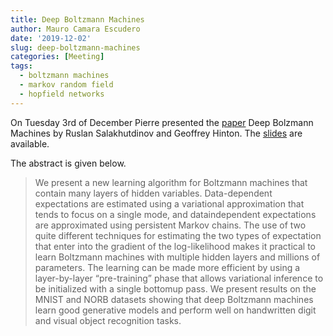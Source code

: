 ```yaml
---
title: Deep Boltzmann Machines
author: Mauro Camara Escudero
date: '2019-12-02'
slug: deep-boltzmann-machines
categories: [Meeting]
tags:
  - boltzmann machines
  - markov random field
  - hopfield networks
---
```


On Tuesday 3rd of December Pierre presented the [paper](http://proceedings.mlr.press/v5/salakhutdinov09a/salakhutdinov09a.pdf) Deep Bolzmann Machines by Ruslan Salakhutdinov and Geoffrey Hinton. The [slides](https://neuralnetworksbristol.netlify.com/NNRG_Pierre_DBM.pdf) are available.

The abstract is given below.

> We present a new learning algorithm for Boltzmann machines that contain many layers of hidden variables. Data-dependent expectations are
estimated using a variational approximation that
tends to focus on a single mode, and dataindependent expectations are approximated using persistent Markov chains. The use of two
quite different techniques for estimating the two
types of expectation that enter into the gradient
of the log-likelihood makes it practical to learn
Boltzmann machines with multiple hidden layers and millions of parameters. The learning can
be made more efficient by using a layer-by-layer
“pre-training” phase that allows variational inference to be initialized with a single bottomup pass. We present results on the MNIST and
NORB datasets showing that deep Boltzmann
machines learn good generative models and perform well on handwritten digit and visual object
recognition tasks.